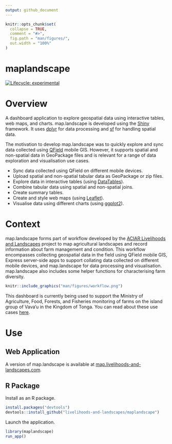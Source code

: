 ```yaml
---
output: github_document
---
```


<!-- README.md is generated from README.Rmd. Please edit that file -->

```r
knitr::opts_chunk$set(
  collapse = TRUE,
  comment = "#>",
  fig.path = "man/figures/",
  out.width = "100%"
)
```

# maplandscape

<!-- badges: start -->
[![Lifecycle: experimental](https://img.shields.io/badge/lifecycle-experimental-orange.svg)](https://www.tidyverse.org/lifecycle/#experimental)
<!-- badges: end -->

# Overview

A dashboard application to explore geospatial data using interactive tables, web maps, and charts. map.landscape is developed using the <a href="https://shiny.rstudio.com" target="_blank">Shiny</a> framework. It uses <a href="https://dplyr.tidyverse.org" target="_blank">dplyr</a> for data processing and <a href="https://r-spatial.github.io/sf/" target="_blank">sf</a> for handling spatial data. 

The motivation to develop map.landscape was to quickly explore and sync data collected using <a href="https://qfield.org" target="_blank">QField</a> mobile GIS. However, it supports spatial and non-spatial data in GeoPackage files and is relevant for a range of data exploration and visualisation use cases. 

* Sync data collected using QField on different mobile devices.
* Upload spatial and non-spatial tabular data as GeoPackage or zip files.
* Explore data in interactive tables (using <a href="https://rstudio.github.io/DT/" target="_blank">DataTables</a>).
* Combine tabular data using spatial and non-spatial joins.
* Create summary tables.
* Create and style web maps (using <a href="https://rstudio.github.io/leaflet/" target="_blank">Leaflet</a>).
* Visualise data using different charts (using <a href="https://ggplot2.tidyverse.org" target="_blank">ggplot2</a>).

# Context

map.landscape forms part of workflow developed by the <a href="https://livelihoods-and-landscapes.com" target="_blank">ACIAR Livelihoods and Landscapes</a> project to map agricultural landscapes and record information about farm management and condition. This workflow encompasses collecting geospatial data in the field using QField mobile GIS, Express server-side apps to support collating data collected on different mobile devices, and map.landscape for data processing and visualisation. map.landscape also includes some helper functions for characterising farm diversity. 

```r

knitr::include_graphics("man/figures/workflow.png")
```

This dashboard is currently being used to support the Ministry of Agriculture, Food, Forests, and Fisheries monitoring of farms on the island group of Vava'u in the Kingdom of Tonga. You can read about these use cases <a href="https://livelihoods-and-landscapes.com/use-case.html" target="_blank">here</a>. 

# Use 

## Web Application

A version of map.landscape is available at <a href="https://livelihoods-landscape.shinyapps.io/maplandscape/" target="_blank">map.livelihoods-and-landscapes.com</a>.

## R Package

Install as an R package.
```r
install.packages("devtools")
devtools::install_github("livelihoods-and-landscapes/maplandscape")

```
Launch the application.

```r
library(maplandscape)
run_app()
```